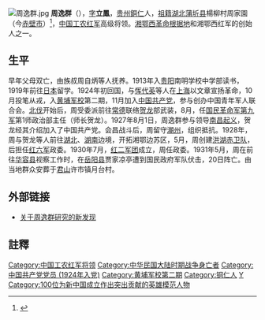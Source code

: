 [[File:周逸群.jpg|thumb]]
'''周逸群'''（{{bd|1896年|6月25日|1931年|5月20日|catIdx=Z周}}），[[表字|字]]'''立鳳'''，[[貴州省_(清)|贵州]][[铜仁县|銅仁]]人，[[祖籍|祖籍]][[湖北省_(清)|湖北]][[蒲圻县|蒲圻县]]楊柳村周家園（今[[赤壁市|赤壁市]]）<ref>{{Cite web |url=http://www.gzdis.gov.cn/show.html?url=system%2F2019%2F02%2F15%2F017110764.shtml |title=【家风家规】秉承家风家训成就大公无私的革命风范 - 贵州省纪委 |accessdate=2021-01-16 |archive-date=2020-07-03 |archive-url=https://web.archive.org/web/20200703173246/http://www.gzdis.gov.cn/show.html?url=system%2F2019%2F02%2F15%2F017110764.shtml |dead-url=no }}</ref>，[[中国工农红军|中国工农红军]]高级将领。[[湘鄂西革命根据地|湘鄂西革命根据地]]和湘鄂西红军的创始人之一。

== 生平 ==
早年父母双亡，由族叔周自炳等人抚养。1913年入[[贵阳|贵阳]]南明学校中学部读书，1919年前往[[日本|日本]]留学。1924年初回国，与[[恽代英|恽代英]]等人在[[上海|上海]]以文章宣扬革命，10月投笔从戎，入[[黄埔军校|黄埔军校]]第二期，11月加入[[中国共产党|中国共产党]]，参与创办中国青年军人联合会。[[國民革命軍北伐|北伐]]开始后，周受委派前往[[常德|常德]]联络[[贺龙|贺龙]]部武装，8月，任[[国民革命军第九军|国民革命军第九军]]第1师政治部主任（师长贺龙）。1927年8月1日，周逸群参与领导[[南昌起义|南昌起义]]，贺龙经其介绍加入了中国共产党。会昌战斗后，周留守[[潮州|潮州]]，组织抵抗。1928年，周与贺龙等人前往[[湖北|湖北]]、[[湖南|湖南]]边境，开拓湘鄂边苏区，5月，周创建[[洪湖赤卫队|洪湖赤卫队]]，后担任[[红六军|红六军]]政委。1930年7月，[[红二军团|红二军团]]成立，周任政委。1931年5月，周在前往[[华容县|华容县]]视察工作时，在[[岳阳县|岳阳县]]贾家凉亭遭到国民政府军队伏击，20日阵亡。由当地群众安葬于[[君山|君山]]许市镇月台村。

== 外部链接 ==
*[http://szb.chibi.com.cn/a/dfds/dsyj/2013/0109/64.html 关于周逸群研究的新发现]{{Wayback|url=http://szb.chibi.com.cn/a/dfds/dsyj/2013/0109/64.html |date=20170112002416 }}

== 註釋 ==
{{reflist}}

{{中华苏维埃共和国省级行政长官}}
{{DEFAULTSORT:Zhou周}}
[[Category:中国工农红军将领|Category:中国工农红军将领]]
[[Category:中华民国大陆时期战争身亡者|Category:中华民国大陆时期战争身亡者]]
[[Category:中国共产党党员_(1924年入党)|Category:中国共产党党员 (1924年入党)]]
[[Category:黄埔军校第二期|Category:黄埔军校第二期]]
[[Category:铜仁人|Category:铜仁人]]
[[Category:周姓|Y]]
[[Category:100位为新中国成立作出突出贡献的英雄模范人物|Category:100位为新中国成立作出突出贡献的英雄模范人物]]